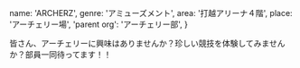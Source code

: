   name: 'ARCHERZ',
  genre: 'アミューズメント',
  area: '打越アリーナ４階',
  place: 'アーチェリー場',
  'parent org': 'アーチェリー部',
}

皆さん、アーチェリーに興味はありませんか？珍しい競技を体験してみませんか？部員一同待ってます！！
